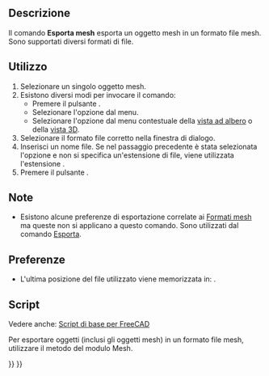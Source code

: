 <languages/>

{{Docnav/it
|[[Mesh_Import/it|Importa]]
|[[Mesh_FromPartShape/it|Mesh da forma]]
|[[Mesh_Workbench/it|Mesh]]
|IconL=Mesh_Import.svg
|IconR=Mesh_FromPartShape.svg
|IconC=Workbench_Mesh.svg
}}

<div class="mw-translate-fuzzy">
{{GuiCommand/it
|Name=Mesh_Export
|Name/it=Esporta mesh
|MenuLocation=Mesh → Esporta mesh...
|Workbenches=[[Mesh_Workbench/it|Mesh]]
|SeeAlso=[[Std_Export/it|Esporta]], [[Import_Export/it|Importazione e Esportazione]]
}}
</div>

<span id="Description"></span>
==Descrizione==

Il comando '''Esporta mesh''' esporta un oggetto mesh in un formato file mesh. Sono supportati diversi formati di file.

<span id="Usage"></span>
==Utilizzo==

<div class="mw-translate-fuzzy">
# Selezionare un singolo oggetto mesh.
# Esistono diversi modi per invocare il comando:
#* Premere il pulsante {{Button|[[Image:Mesh_Export.svg|16px]] [[Mesh_Export/it|Esporta mesh...]]}}.
#* Selezionare l'opzione {{MenuCommand|Mesh → [[Image:Mesh_Export.svg|16px]] Esporta mesh...}} dal menu.
#* Selezionare l'opzione {{MenuCommand|[[Image:Mesh_Export.svg|16px]] Esporta mesh...}} dal menu contestuale della [[Tree_view/it|vista ad albero]] o della [[3D_view/it|vista 3D]].
# Selezionare il formato file corretto nella finestra di dialogo.
# Inserisci un nome file. Se nel passaggio precedente è stata selezionata l'opzione {{Value|Tutti i file (*.*)}} e non si specifica un'estensione di file, viene utilizzata l'estensione {{FileName|.stl}}.
# Premere il pulsante {{Button|Salva}}.
</div>

<span id="Notes"></span>
==Note==

* Esistono alcune preferenze di esportazione correlate ai [[Import_Export_Preferences/it#Formati mesh|Formati mesh]] ma queste non si applicano a questo comando. Sono utilizzati dal comando [[Std_Export/it|Esporta]].

<span id="Preferences"></span>
==Preferenze==

* L'ultima posizione del file utilizzato viene memorizzata in: {{MenuCommand|Strumenti → Modifica parametri... → BaseApp → Preferences → General → FileOpenSavePath}}.

<span id="Scripting"></span>
==Script==

Vedere anche: [[FreeCAD Scripting Basics/it|Script di base per FreeCAD]]

Per esportare oggetti (inclusi gli oggetti mesh) in un formato file mesh, utilizzare il metodo {{incode|export}} del modulo Mesh.

{{Code|code=
import FreeCAD
import Mesh

doc = FreeCAD.ActiveDocument

Mesh.export([doc.Cone, doc.Cylinder], 'D:/testfiles/mymodel.stl')
}}


{{Docnav/it
|[[Mesh_Import/it|Importa]]
|[[Mesh_FromPartShape/it|Mesh da forma]]
|[[Mesh_Workbench/it|Mesh]]
|IconL=Mesh_Import.svg
|IconR=Mesh_FromPartShape.svg
|IconC=Workbench_Mesh.svg
}}

{{Mesh Tools navi{{#translation:}}}}
{{Userdocnavi{{#translation:}}}}
{{clear}}